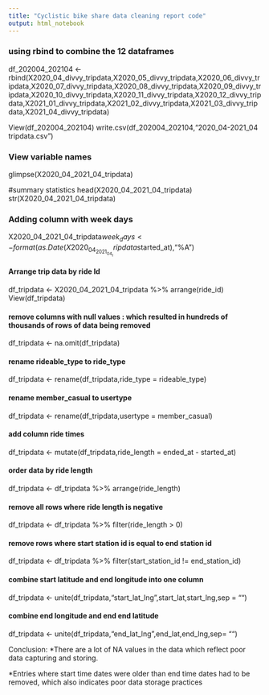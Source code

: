 ```yaml
---
title: "Cyclistic bike share data cleaning report code"
output: html_notebook
---
```


### using rbind to combine the 12 dataframes
df_202004_202104 <- rbind(X2020_04_divvy_tripdata,X2020_05_divvy_tripdata,X2020_06_divvy_tripdata,X2020_07_divvy_tripdata,X2020_08_divvy_tripdata,X2020_09_divvy_tripdata,X2020_10_divvy_tripdata,X2020_11_divvy_tripdata,X2020_12_divvy_tripdata,X2021_01_divvy_tripdata,X2021_02_divvy_tripdata,X2021_03_divvy_tripdata,X2021_04_divvy_tripdata)

View(df_202004_202104)
write.csv(df_202004_202104,"2020_04-2021_04 tripdata.csv")

### View variable names
glimpse(X2020_04_2021_04_tripdata)

#summary statistics
head(X2020_04_2021_04_tripdata)
str(X2020_04_2021_04_tripdata)

### Adding column with week days
X2020_04_2021_04_tripdata$week_days <- format(as.Date(X2020_04_2021_04_tripdata$started_at),"%A")

#### Arrange trip data by ride Id
df_tripdata <- X2020_04_2021_04_tripdata %>% 
  arrange(ride_id)
View(df_tripdata)

#### remove columns with null values : which resulted in hundreds of thousands of rows of data being removed
df_tripdata <- na.omit(df_tripdata)

#### rename rideable_type to ride_type
df_tripdata <- rename(df_tripdata,ride_type = rideable_type)

#### rename member_casual to usertype

df_tripdata <- rename(df_tripdata,usertype = member_casual)

#### add column ride times
df_tripdata <- mutate(df_tripdata,ride_length = ended_at - started_at)

#### order data by ride length

df_tripdata <- df_tripdata %>% 
  arrange(ride_length)

#### remove all rows where ride length is negative

df_tripdata <- df_tripdata %>% 
  filter(ride_length > 0)

#### remove rows where start station id is equal to end station id

df_tripdata <- df_tripdata %>% 
  filter(start_station_id != end_station_id)


#### combine start latitude and end longitude into one column
df_tripdata <- 
  unite(df_tripdata,"start_lat_lng",start_lat,start_lng,sep = "")

#### combine end longitude and end end latitude
df_tripdata <- 
  unite(df_tripdata,"end_lat_lng",end_lat,end_lng,sep= "")
  
   Conclusion:
  *There are a lot of NA values in the data which reflect poor data capturing and   storing.
  
  *Entries where start time dates were older than end time dates had to be     removed, which also indicates poor data storage practices